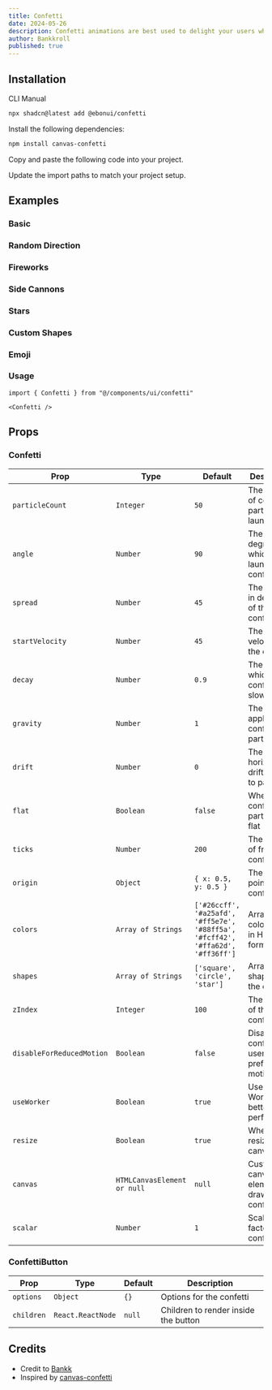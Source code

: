 ```yaml
---
title: Confetti
date: 2024-05-26
description: Confetti animations are best used to delight your users when something special happens
author: Bankkroll
published: true
---
```


<ComponentPreview name="confetti-demo" />

## Installation

<Tabs defaultValue="cli">

<TabsList>
  <TabsTrigger value="cli">CLI</TabsTrigger>
  <TabsTrigger value="manual">Manual</TabsTrigger>
</TabsList>
<TabsContent value="cli">

```bash
npx shadcn@latest add @ebonui/confetti
```

</TabsContent>

<TabsContent value="manual">

<Steps>

<Step>Install the following dependencies:</Step>

```bash
npm install canvas-confetti
```

<Step>Copy and paste the following code into your project.</Step>

<ComponentSource name="confetti" />

<Step>Update the import paths to match your project setup.</Step>

</Steps>

</TabsContent>

</Tabs>

## Examples

### Basic

<ComponentPreview name="confetti-basic-cannon" />

### Random Direction

<ComponentPreview name="confetti-random-direction" />

### Fireworks

<ComponentPreview name="confetti-fireworks" />

### Side Cannons

<ComponentPreview name="confetti-side-cannons" />

### Stars

<ComponentPreview name="confetti-stars" />

### Custom Shapes

<ComponentPreview name="confetti-custom-shapes" />

### Emoji

<ComponentPreview name="confetti-emoji" />

### Usage

```tsx showLineNumbers
import { Confetti } from "@/components/ui/confetti"
```

```tsx showLineNumbers
<Confetti />
```

## Props

### Confetti

| Prop                      | Type                        | Default                                                                         | Description                                      |
| ------------------------- | --------------------------- | ------------------------------------------------------------------------------- | ------------------------------------------------ |
| `particleCount`           | `Integer`                   | `50`                                                                            | The number of confetti particles to launch       |
| `angle`                   | `Number`                    | `90`                                                                            | The angle in degrees at which to launch confetti |
| `spread`                  | `Number`                    | `45`                                                                            | The spread in degrees of the confetti            |
| `startVelocity`           | `Number`                    | `45`                                                                            | The initial velocity of the confetti             |
| `decay`                   | `Number`                    | `0.9`                                                                           | The rate at which confetti slows down            |
| `gravity`                 | `Number`                    | `1`                                                                             | The gravity applied to confetti particles        |
| `drift`                   | `Number`                    | `0`                                                                             | The horizontal drift applied to particles        |
| `flat`                    | `Boolean`                   | `false`                                                                         | Whether confetti particles are flat              |
| `ticks`                   | `Number`                    | `200`                                                                           | The number of frames confetti lasts              |
| `origin`                  | `Object`                    | `{ x: 0.5, y: 0.5 }`                                                            | The origin point of the confetti                 |
| `colors`                  | `Array of Strings`          | `['#26ccff', '#a25afd', '#ff5e7e', '#88ff5a', '#fcff42', '#ffa62d', '#ff36ff']` | Array of color strings in HEX format             |
| `shapes`                  | `Array of Strings`          | `['square', 'circle', 'star']`                                                  | Array of shapes for the confetti                 |
| `zIndex`                  | `Integer`                   | `100`                                                                           | The z-index of the confetti                      |
| `disableForReducedMotion` | `Boolean`                   | `false`                                                                         | Disables confetti for users who prefer no motion |
| `useWorker`               | `Boolean`                   | `true`                                                                          | Use Web Worker for better performance            |
| `resize`                  | `Boolean`                   | `true`                                                                          | Whether to resize the canvas                     |
| `canvas`                  | `HTMLCanvasElement or null` | `null`                                                                          | Custom canvas element to draw confetti           |
| `scalar`                  | `Number`                    | `1`                                                                             | Scaling factor for confetti size                 |

### ConfettiButton

| Prop       | Type              | Default | Description                          |
| ---------- | ----------------- | ------- | ------------------------------------ |
| `options`  | `Object`          | `{}`    | Options for the confetti             |
| `children` | `React.ReactNode` | `null`  | Children to render inside the button |

## Credits

- Credit to [Bankk](https://www.x.com/bankkroll_eth)
- Inspired by [canvas-confetti](https://www.npmjs.com/package/canvas-confetti)
